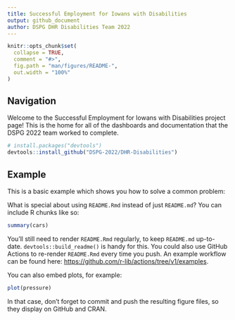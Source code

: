 ```yaml
---
title: Successful Employment for Iowans with Disabilities
output: github_document
author: DSPG DHR Disabilities Team 2022
---
```


<!-- README.md is generated from README.Rmd. Please edit that file -->

```r
knitr::opts_chunk$set(
  collapse = TRUE,
  comment = "#>",
  fig.path = "man/figures/README-",
  out.width = "100%"
)
```

<!-- badges: start -->
<!-- badges: end -->

## Navigation

Welcome to the Successful Employment for Iowans with Disabilities project page! This is the home for all of the dashboards and documentation that the DSPG 2022 team worked to complete.  

``` r
# install.packages("devtools")
devtools::install_github("DSPG-2022/DHR-Disabilities")
```

## Example

This is a basic example which shows you how to solve a common problem:


What is special about using `README.Rmd` instead of just `README.md`? You can include R chunks like so:

```r
summary(cars)
```

You'll still need to render `README.Rmd` regularly, to keep `README.md` up-to-date. `devtools::build_readme()` is handy for this. You could also use GitHub Actions to re-render `README.Rmd` every time you push. An example workflow can be found here: <https://github.com/r-lib/actions/tree/v1/examples>.

You can also embed plots, for example:

```r
plot(pressure)
```

In that case, don't forget to commit and push the resulting figure files, so they display on GitHub and CRAN.
